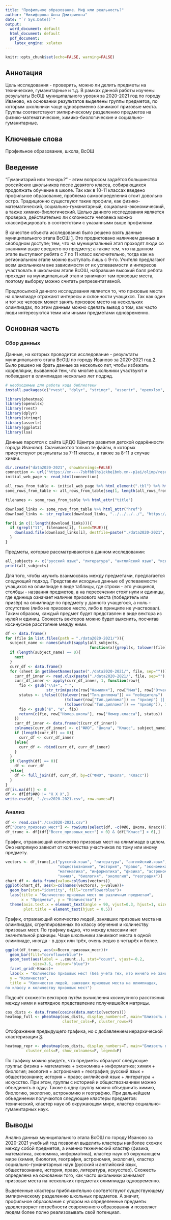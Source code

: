 ---
title: "Профильное образование. Миф или реальность?"
author: "Никифорова Анна Дмитриевна"
date: "`r Sys.Date()`"
output:
  word_document: default
  html_document: default
  pdf_document:
    latex_engine: xelatex
---

```{r setup, include=FALSE}
knitr::opts_chunk$set(echo=FALSE, warning=FALSE)
```
## Аннотация

Цель исследования - проверить, можно ли делить предметы на технические, гуманитарные и т.д. В рамках данной работы изучены результаты ВсОШ муниципального уровня за 2020-2021 год по городу Иваново, на основании результатов выделены группы предметов, по которым школьники чаще одновременно занимают призовые места. Группы соответствуют эмпирическому разделению предметов на физико-математические, химико-биологические и социально-гуманитарные.

## Ключевые слова

Профильное образование, школа, ВсОШ

## Введение

"Гуманитарий или технарь?" - этим вопросом задаётся большинство российских школьников после девятого класса, собирающихся продолжать обучение в школе. Так как в 10-11 классах введено профильное образование, проблема самоопределения стоит довольно остро. Традиционно существуют такие профили, как физико-математический, социально-гуманитарный, социально-экономический, а также химико-биологический. Целью данного исследования является проверка, действительно ли склонности человека можно классифицировать в соответствии с указанными выше профилями.

В качестве объекта исследования было решено взять данные муниципального этапа ВсОШ [1][link1]. Это продиктовано наличием данных в свободном доступе; тем, что на муниципальный этап проходят люди со знаниями выше среднего по предмету; а также тем, что на данном этапе выступают ребята с 7 по 11 класс включительно, тогда как на региональном этапе можно выступать лишь с 9-го. Учителя предлагают всем школьникам вне зависимости от их успеваемости и интересов участвовать в школьном этапе ВсОШ, набравшие высокий балл ребята проходят на муниципальный этап и занимают там призовые места, поэтому выборку можно считать репрезентативной.

Предпосылкой данного исследования является то, что призовые места на олимпиаде отражают интересы и склонности учащихся. Так как один и тот же человек может занять призовое место на нескольких олимпиадах, по этим данным можно сделать вывод о том, как часто люди интересуются теми или иными предметами одновременно.

## Основная часть
### Сбор данных

Данные, на которых проводится исследование - результаты муниципального этапа ВсОШ по городу Иваново за 2020-2021 год [2][link2]. Было решено не брать данные за несколько лет, чтобы избежать корреляции, вызванной тем, что многие школьники участвуют и побеждают в олимпиадах несколько лет подряд.

```{r, eval=FALSE, include=FALSE}
# необходимые для работы кода библиотеки
install.packages(c("rvest", "dplyr", "stringr", "assertr", "openxlsx", "lsa", "pheatmap"))
```
```{r, include=FALSE}
library(pheatmap)
library(openxlsx)
library(rvest)
library(dplyr)
library(stringr)
library(assertr)
library(ggplot2)
library(lsa)
```

Данные парсятся с сайта ЦРДО (Центра развития детской одарённости города Иваново). Скачиваются только те файлы, в которых присутствуют результаты за 7-11 классы, а также за 8-11 в случае химии.

```{r, eval=FALSE, include=FALSE}
dir.create("data2020-2021", showWarnings=FALSE)
connection <- url("https://xn----7sbfbblhs1ckbe1bnb.xn--p1ai/olimp/results/mun/20202021/", "rb")
initial_web_page <- read_html(connection)

all_rows_from_table <- initial_web_page %>% html_element(".tbl") %>% html_nodes("tr") %>% html_nodes("a") 
some_rows_from_table <- all_rows_from_table[seq(1, length(all_rows_from_table), 3)]

filenames <- some_rows_from_table %>% html_attr("title")

download_links <- some_rows_from_table %>% html_attr("href")
download_links <- str_replace(download_links, "../../../../", "https://xn----7sbfbblhs1ckbe1bnb.xn--p1ai/")

for(i in c(1:length(download_links))){
  if (grepl("11", filenames[i], fixed=TRUE)){
    download.file(download_links[i], destfile=paste("./data2020-2021", paste(filenames[i], ".xlsx", sep=""), sep="/"), mode="wb")
  }
}
```

Предметы, которые рассматриваются в данном исследовании: 
``` {r} 
all_subjects <- c("русский язык", "литература", "английский язык", "искусство", "обществознание", "история", "право", "экономика", "математика", "информатика", "физика", "астрономия", "химия", "биология", "экология", "география")
print(all_subjects)
```

Для того, чтобы изучить взаимосвязь между предметами, предлагается следующий подход. Представим исходные данные об успеваемости учащихся на олимпиаде в виде таблицы, где строки - это учащиеся, столбцы - названия предметов, а на пересечении стоят нули и единицы, где единица означает наличие призового места (победитель или призёр) на олимпиаде по предмету у данного учащегося, а ноль - отсутствие (либо не призовое место, либо в принципе не участвовал). Таким образом, каждый предмет будет представлен в виде вектора из нулей и единиц. Схожесть векторов можно будет выяснить, посчитав косинусное расстояние между ними. 

```{r, include=FALSE}
df <- data.frame()
for (file in list.files(path = "./data2020-2021/")){
  subject_name <- names(which(sapply(all_subjects, 
                                     function(x){grepl(x, tolower(file), fixed=T)})))
  if (length(subject_name) == 0){
    next
  }
  curr_df <- data.frame()
  for (sheet in getSheetNames(paste("./data2020-2021/", file, sep=""))){
    curr_df_inner <- read.xlsx(paste("./data2020-2021/", file, sep=""), sheet, 9)
    curr_df_inner <- apply(curr_df_inner, 1, function(row){
      fio <- gsub("\\s+", " ", 
                  str_trim(paste(row["Фамилия"], row["Имя"], row["Отчество"], sep=" ")))
      status <- ifelse(((tolower(row["Тип.диплома"]) == "победитель") || 
                          (tolower(row["Тип.диплома"]) == "призер") ||
                          (tolower(row["Тип.диплома"]) == "призёр")), 1, 0)
      fio <- gsub("ё", "е", fio)
      return(c(fio, row["Номер.школы"], row["Номер.класса"], status))
    })
    curr_df_inner <- data.frame(t(curr_df_inner))
    colnames(curr_df_inner) <- c("ФИО", "Школа", "Класс", subject_name)
    if (length(curr_df) == 0){
      curr_df <- curr_df_inner
    }else{
      curr_df <- rbind(curr_df, curr_df_inner)
    }
  }
  if (length(df) == 0){
    df <- curr_df
  }else{
    df <- full_join(df, curr_df, by=c("ФИО", "Школа", "Класс"))
  }
}
df[is.na(df)] <- 0
df <- df[df$ФИО != "X X X",]  
write.csv(df, "./csv2020-2021.csv", row.names=F)
```

### Анализ

```{r, include=FALSE}
df <- read.csv("./csv2020-2021.csv")
df["Всего_призовых_мест"] <- rowSums(select(df, -c(ФИО, Школа, Класс)))
df_trunc <- df[(df["Всего_призовых_мест"] > 0) & (df["Класс"] > 6),]
```

График, отражающий количество призовых мест на олимпиаде в целом. Оно напрямую зависит от количества участников по тому или иному предмету.

```{r, fig.align="center"}
vectors <- df_trunc[,c("русский.язык", "литература", "английский.язык", "искусство",
                       "обществознание", "история", "право", "экономика",
                       "математика", "информатика", "физика", "астрономия",
                       "химия", "биология", "экология", "география")]
chart_df <- data.frame(value=colSums(vectors))
ggplot(chart_df, aes(x=colnames(vectors), y=value))+
  geom_bar(stat="identity", fill="cornflowerblue")+
  labs(title = "Количество призовых мест по различным предметам", 
       x = "Предметы", y = "Количество") +
  theme(axis.text.x = element_text(angle = 90, vjust=0.3, hjust=1, size=10),
        plot.title = element_text(hjust = 0.5))
```

График, отражающий количество людей, занявших призовые места на олимпиадах, сгруппированных по классу обучения и количеству призовых мест. По графику видно, что между классами нет значительной разницы. Чаще школьники занимают места в одной олимпиаде, иногда - в двух или трёх, очень редко в четырёх и более.

```{r, fig.align="center"}
ggplot(df_trunc, aes(x=Всего_призовых_мест))+
  geom_bar(fill="cornflowerblue")+
  geom_text(aes(label = ..count..), stat="count", vjust=-0.2, 
            size=3.5, colour="blue")+
  facet_grid(~Класс)+
  labs(x = "Количество призовых мест (без учета тех, кто ничего не занял)",
  y = "Количество",
  title = "Количество людей, занявших призовые места на олимпиадах, 
по классу и количеству призовых мест")
```

Подсчёт схожести векторов путём вычисления косинусного расстояния между ними и наглядное представление получившейся матрицы.

```{r, fig.width=7, fig.height=7, fig.align="center"}
cos_dists <- data.frame(cosine(data.matrix(vectors)))
heatmap_full <- pheatmap(cos_dists, display_numbers=T, main="Близость предметов",
                         cluster_cols=F, cluster_rows=F)
```

Отображение предыдущего графика, но с добавлением иерархической кластеризации [3][link3].

```{r, fig.width=7, fig.height=7, fig.align="center"}
heatmap_repr <- pheatmap(cos_dists, display_numbers=T, main="Близость предметов", 
         cluster_cols=F, show_colnames=F, legend=F)
```

По графику можно увидеть, что предметы образуют следующие группы: физика + математика + экономика + информатика; химия + биология; экология + астрономия + география; русский язык + обществознание; история + право; английский язык + литература + искусство. При этом, группы с историей и обществознанием можно объединить в одну. Также в одну группу можно объединить химию, биологию, экологию, астрономию и географию. При дальнейшем объединении получаются следующие кластеры предметов: технический, кластер наук об окружающем мире, кластер социально-гуманитарных наук.

## Выводы

Анализ данных муниципального этапа ВсОШ по городу Иваново за 2020-2021 учебный год позволил выделить кластеры наиболее схожих между собой предметов, а именно технический кластер (физика, математика, экономика, информатика), кластер наук об окружающем мире (химия, биология, география, астрономия, экология), кластер социально-гуманитарных наук (русский и английский язык, обществознание, история, право, литература, искусство). Схожесть определена на основании того, как часто школьники занимают призовые места на нескольких предметах олимпиады одновременно. 

Выделенные кластеры приблизительно соответствуют существующему эмпирическому разделению школьных предметов. А значит, профильное образование с упором на определенные предметы удовлетворяет потребности современного образования и позволяет людям более полно реализовывать свой потенциал.


[link1]: https://olimpiada.ru/activity/43 
[link2]: https://xn----7sbfbblhs1ckbe1bnb.xn--p1ai/olimp/results/mun/20202021/ 
[link3]: https://neerc.ifmo.ru/wiki/index.php?title=%D0%98%D0%B5%D1%80%D0%B0%D1%80%D1%85%D0%B8%D1%87%D0%B5%D1%81%D0%BA%D0%B0%D1%8F_%D0%BA%D0%BB%D0%B0%D1%81%D1%82%D0%B5%D1%80%D0%B8%D0%B7%D0%B0%D1%86%D0%B8%D1%8F 
